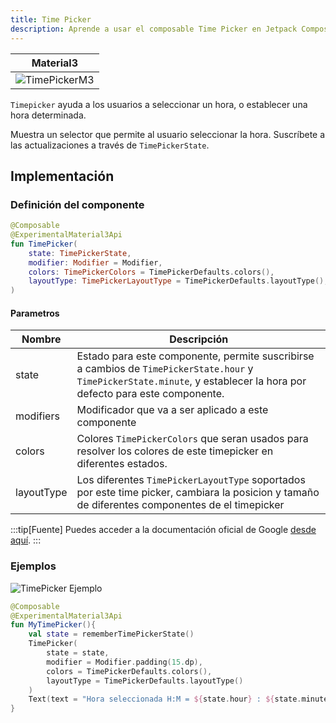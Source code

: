 ```yaml
---
title: Time Picker
description: Aprende a usar el composable Time Picker en Jetpack Compose.
---
```



[comment]: <> (La ruta siempre será assets/nombeComponente/componente-header.webp)

| Material3 |
|-----------|
|  ![TimePickerM3](../../../assets/pickers/timePicker/timePicker_m3.webp) |

`Timepicker` ayuda a los usuarios a seleccionar un hora, o establecer una hora determinada.

Muestra un selector que permite al usuario seleccionar la hora. Suscríbete a las actualizaciones a través de `TimePickerState`.

## Implementación

### Definición del componente

[comment]: <> (Añade un ``TabItem`` por cada tipo de implementación que tenga)

<Tabs>
<TabItem label="Material 3">

```kotlin frame="terminal"
@Composable
@ExperimentalMaterial3Api
fun TimePicker(
    state: TimePickerState,
    modifier: Modifier = Modifier,
    colors: TimePickerColors = TimePickerDefaults.colors(),
    layoutType: TimePickerLayoutType = TimePickerDefaults.layoutType(),
)
```

#### Parametros

| Nombre| Descripción |
|----------|----------|
| state    | Estado para este componente, permite suscribirse a cambios de `TimePickerState.hour` y `TimePickerState.minute`, y establecer la hora por defecto para este componente.  |
| modifiers| Modificador que va a ser aplicado a este componente   |
| colors   | Colores `TimePickerColors` que seran usados para resolver los colores de este timepicker en diferentes estados.  |
|layoutType| Los diferentes `TimePickerLayoutType` soportados por este time picker, cambiara la posicion y tamaño de diferentes componentes de el timepicker     |
</TabItem>
</Tabs>




[comment]: <> (No modifiques el tip)

:::tip[Fuente]
Puedes acceder a la documentación oficial de Google
[desde aquí](https://developer.android.com/reference/kotlin/androidx/compose/runtime/package-summary).
:::

### Ejemplos

<Tabs>
<TabItem label="Material3">

![TimePicker Ejemplo](../../../assets/pickers/timePicker/timePicker_m3_example.webp)

```kotlin frame="terminal"
@Composable
@ExperimentalMaterial3Api
fun MyTimePicker(){
    val state = rememberTimePickerState()
    TimePicker(
        state = state,
        modifier = Modifier.padding(15.dp),
        colors = TimePickerDefaults.colors(),
        layoutType = TimePickerDefaults.layoutType()
    )
    Text(text = "Hora seleccionada H:M = ${state.hour} : ${state.minute}")
}
```
</TabItem>
</Tabs>
